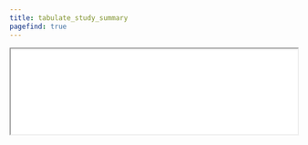 ```yaml
---
title: tabulate_study_summary
pagefind: true
---
```



<EContent />
<iframe 
    src={`${import.meta.env.BASE_URL}/tabulate_study_summary.html`}
	style="width: 100%;" 
	onload="this.style.height=(this.contentWindow.document.body.scrollHeight + 50)+'px';"
>
</iframe>
